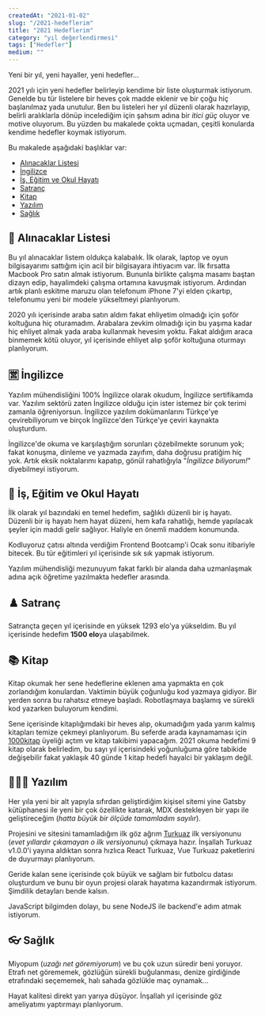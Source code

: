 ```yaml
---
createdAt: "2021-01-02"
slug: "/2021-hedeflerim"
title: "2021 Hedeflerim"
category: "yıl değerlendirmesi"
tags: ["Hedefler"]
medium: ""
---
```


Yeni bir yıl, yeni hayaller, yeni hedefler...

2021 yılı için yeni hedefler belirleyip kendime bir liste oluşturmak istiyorum. Genelde bu tür listelere bir heves çok madde eklenir ve bir çoğu hiç başlanılmaz yada unutulur. Ben bu listeleri her yıl düzenli olarak hazırlayıp, belirli aralıklarla dönüp incelediğim için şahsım adına bir _itici güç_ oluyor ve motive oluyorum. Bu yüzden bu makalede çokta uçmadan, çeşitli konularda kendime hedefler koymak istiyorum.

Bu makalede aşağıdaki başlıklar var:

- <a href="#alinacaklar-listesi">Alınacaklar Listesi</a>
- <a href="#ingilizce">İngilizce</a>
- <a href="#is-egitim-ve-okul-hayati">İş, Eğitim ve Okul Hayatı</a>
- <a href="#satranc">Satranç</a>
- <a href="#kitap">Kitap</a>
- <a href="#yazilim">Yazılım</a>
- <a href="#saglik">Sağlık</a>

## 🛒 Alınacaklar Listesi

Bu yıl alınacaklar listem oldukça kalabalık. İlk olarak, laptop ve oyun bilgisayarımı sattığım için acil bir bilgisayara ihtiyacım var. İlk fırsatta Macbook Pro satın almak istiyorum. Bununla birlikte çalışma masamı baştan dizayn edip, hayalimdeki çalışma ortamına kavuşmak istiyorum. Ardından artık planlı eskitme maruzu olan telefonum iPhone 7'yi elden çıkartıp, telefonumu yeni bir modele yükseltmeyi planlıyorum.

2020 yılı içerisinde araba satın aldım fakat ehliyetim olmadığı için şoför koltuğuna hiç oturamadım. Arabalara zevkim olmadığı için bu yaşıma kadar hiç ehliyet almak yada araba kullanmak hevesim yoktu. Fakat aldığım araca binmemek kötü oluyor, yıl içerisinde ehliyet alıp şoför koltuğuna oturmayı planlıyorum.

## 🈺 İngilizce

Yazılım mühendisliğini 100% İngilizce olarak okudum, İngilizce sertifikamda var. Yazılım sektörü zaten İngilizce olduğu için ister istemez bir çok terimi zamanla öğreniyorsun. İngilizce yazılım dokümanlarını Türkçe'ye çevirebiliyorum ve birçok İngilizce'den Türkçe'ye çeviri kaynakta oluşturdum.

İngilizce'de okuma ve karşılaştığım sorunları çözebilmekte sorunum yok; fakat konuşma, dinleme ve yazmada zayıfım, daha doğrusu pratiğim hiç yok. Artık eksik noktalarımı kapatıp, gönül rahatlığıyla "_İngilizce biliyorum!_" diyebilmeyi istiyorum.

## 🏢 İş, Eğitim ve Okul Hayatı

İlk olarak yıl bazındaki en temel hedefim, sağlıklı düzenli bir iş hayatı. Düzenli bir iş hayatı hem hayat düzeni, hem kafa rahatlığı, hemde yapılacak şeyler için maddi gelir sağlıyor. Haliyle en önemli maddem konumunda.

Kodluyoruz çatısı altında verdiğim Frontend Bootcamp'i Ocak sonu itibariyle bitecek. Bu tür eğitimleri yıl içerisinde sık sık yapmak istiyorum.

Yazılım mühendisliği mezunuyum fakat farklı bir alanda daha uzmanlaşmak adına açık öğretime yazılmakta hedefler arasında.

## ♟️ Satranç

Satrançta geçen yıl içerisinde en yüksek 1293 elo'ya yükseldim. Bu yıl içerisinde hedefim **1500 elo**ya ulaşabilmek.

## 📚 Kitap

Kitap okumak her sene hedeflerine eklenen ama yapmakta en çok zorlandığım konulardan. Vaktimin büyük çoğunluğu kod yazmaya gidiyor. Bir yerden sonra bu rahatsız etmeye başladı. Robotlaşmaya başlamış ve sürekli kod yazarken buluyorum kendimi.

Sene içerisinde kitaplığımdaki bir heves alıp, okumadığım yada yarım kalmış kitapları temize çekmeyi planlıyorum. Bu seferde arada kaynamaması için <a href="https://1000kitap.com/omergulcicek" target="_blank" rel="noopener noreferrer">1000kitap</a> üyeliği açtım ve kitap takibimi yapacağım. 2021 okuma hedefimi 9 kitap olarak belirledim, bu sayı yıl içerisindeki yoğunluğuma göre tabikide değişebilir fakat yaklaşık 40 günde 1 kitap hedefi hayalci bir yaklaşım değil.

## 👨🏻‍💻 Yazılım

Her yıla yeni bir alt yapıyla sıfırdan geliştirdiğim kişisel sitemi yine Gatsby kütüphanesi ile yeni bir çok özellikte katarak, MDX destekleyen bir yapı ile geliştireceğim (_hatta büyük bir ölçüde tamamladım sayılır_).

Projesini ve sitesini tamamladığım ilk göz ağrım <a href="https://turkuazcss.com" target="_blank" rel="noopener noreferrer" >Turkuaz</a> ilk versiyonunu (_evet yıllardır çıkamayan o ilk versiyonunu_) çıkmaya hazır. İnşallah Turkuaz v1.0.0'i yayına aldıktan sonra hızlıca React Turkuaz, Vue Turkuaz paketlerini de duyurmayı planlıyorum.

Geride kalan sene içerisinde çok büyük ve sağlam bir futbolcu datası oluşturdum ve bunu bir oyun projesi olarak hayatıma kazandırmak istiyorum. Şimdilik detayları bende kalsın.

JavaScript bilgimden dolayı, bu sene NodeJS ile backend'e adım atmak istiyorum.

## 👓 Sağlık

Miyopum (_uzağı net göremiyorum_) ve bu çok uzun süredir beni yoruyor. Etrafı net görememek, gözlüğün sürekli buğulanması, denize girdiğinde etrafındaki seçememek, halı sahada gözlükle maç oynamak...

Hayat kalitesi direkt yarı yarıya düşüyor. İnşallah yıl içerisinde göz ameliyatımı yaptırmayı planlıyorum.
